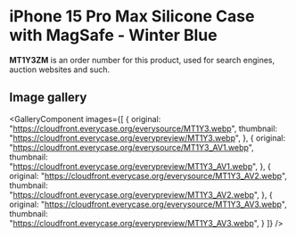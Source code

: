 
# iPhone 15 Pro Max Silicone Case with MagSafe - Winter Blue

<Callout type='info' emoji='👉🏻'>**MT1Y3ZM** is an order number for this product, used for search engines, auction websites and such.</Callout>

## Image gallery

<GalleryComponent
    images={[
      {
        original: "https://cloudfront.everycase.org/everysource/MT1Y3.webp",
        thumbnail: "https://cloudfront.everycase.org/everypreview/MT1Y3.webp",
      },
      {
        original: "https://cloudfront.everycase.org/everysource/MT1Y3_AV1.webp",
        thumbnail: "https://cloudfront.everycase.org/everypreview/MT1Y3_AV1.webp",
      },
      {
        original: "https://cloudfront.everycase.org/everysource/MT1Y3_AV2.webp",
        thumbnail: "https://cloudfront.everycase.org/everypreview/MT1Y3_AV2.webp",
      },
      {
        original: "https://cloudfront.everycase.org/everysource/MT1Y3_AV3.webp",
        thumbnail: "https://cloudfront.everycase.org/everypreview/MT1Y3_AV3.webp",
      }
    ]}
  />
